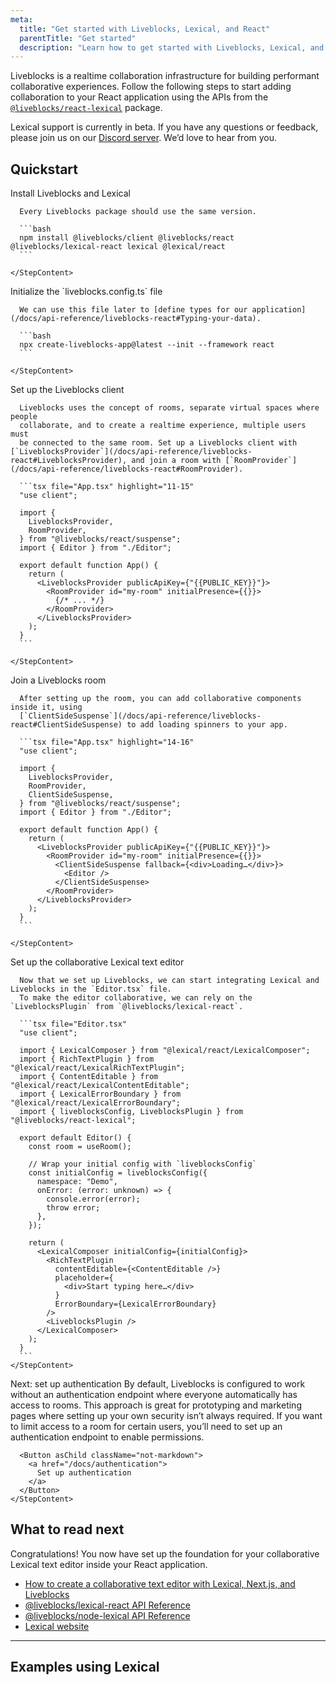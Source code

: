 ```yaml
---
meta:
  title: "Get started with Liveblocks, Lexical, and React"
  parentTitle: "Get started"
  description: "Learn how to get started with Liveblocks, Lexical, and React."
---
```


Liveblocks is a realtime collaboration infrastructure for building performant
collaborative experiences. Follow the following steps to start adding
collaboration to your React application using the APIs from the
[`@liveblocks/react-lexical`](/docs/api-reference/liveblocks-react-lexicals)
package.

<Banner title="Public beta">

Lexical support is currently in beta. If you have any questions or feedback,
please join us on our [Discord server](https://liveblocks.io/discord). We’d love
to hear from you.

</Banner>

## Quickstart

<Steps>
  <Step>
    <StepTitle>Install Liveblocks and Lexical</StepTitle>
    <StepContent>

      Every Liveblocks package should use the same version.

      ```bash
      npm install @liveblocks/client @liveblocks/react @liveblocks/lexical-react lexical @lexical/react
      ```

    </StepContent>

  </Step>
  <Step>
    <StepTitle>Initialize the `liveblocks.config.ts` file</StepTitle>
    <StepContent>

      We can use this file later to [define types for our application](/docs/api-reference/liveblocks-react#Typing-your-data).

      ```bash
      npx create-liveblocks-app@latest --init --framework react
      ```

    </StepContent>

  </Step>

  <Step>
    <StepTitle>Set up the Liveblocks client</StepTitle>
    <StepContent>

      Liveblocks uses the concept of rooms, separate virtual spaces where people
      collaborate, and to create a realtime experience, multiple users must
      be connected to the same room. Set up a Liveblocks client with [`LiveblocksProvider`](/docs/api-reference/liveblocks-react#LiveblocksProvider), and join a room with [`RoomProvider`](/docs/api-reference/liveblocks-react#RoomProvider).

      ```tsx file="App.tsx" highlight="11-15"
      "use client";

      import {
        LiveblocksProvider,
        RoomProvider,
      } from "@liveblocks/react/suspense";
      import { Editor } from "./Editor";

      export default function App() {
        return (
          <LiveblocksProvider publicApiKey={"{{PUBLIC_KEY}}"}>
            <RoomProvider id="my-room" initialPresence={{}}>
              {/* ... */}
            </RoomProvider>
          </LiveblocksProvider>
        );
      }
      ```

    </StepContent>

  </Step>
  <Step>
    <StepTitle>Join a Liveblocks room</StepTitle>
    <StepContent>

      After setting up the room, you can add collaborative components inside it, using
      [`ClientSideSuspense`](/docs/api-reference/liveblocks-react#ClientSideSuspense) to add loading spinners to your app.

      ```tsx file="App.tsx" highlight="14-16"
      "use client";

      import {
        LiveblocksProvider,
        RoomProvider,
        ClientSideSuspense,
      } from "@liveblocks/react/suspense";
      import { Editor } from "./Editor";

      export default function App() {
        return (
          <LiveblocksProvider publicApiKey={"{{PUBLIC_KEY}}"}>
            <RoomProvider id="my-room" initialPresence={{}}>
              <ClientSideSuspense fallback={<div>Loading…</div>}>
                <Editor />
              </ClientSideSuspense>
            </RoomProvider>
          </LiveblocksProvider>
        );
      }
      ```

    </StepContent>

  </Step>
  <Step>
    <StepTitle>Set up the collaborative Lexical text editor</StepTitle>
    <StepContent>

      Now that we set up Liveblocks, we can start integrating Lexical and Liveblocks in the `Editor.tsx` file.
      To make the editor collaborative, we can rely on the `LiveblocksPlugin` from `@liveblocks/lexical-react`.

      ```tsx file="Editor.tsx"
      "use client";

      import { LexicalComposer } from "@lexical/react/LexicalComposer";
      import { RichTextPlugin } from "@lexical/react/LexicalRichTextPlugin";
      import { ContentEditable } from "@lexical/react/LexicalContentEditable";
      import { LexicalErrorBoundary } from "@lexical/react/LexicalErrorBoundary";
      import { liveblocksConfig, LiveblocksPlugin } from "@liveblocks/react-lexical";

      export default Editor() {
        const room = useRoom();

        // Wrap your initial config with `liveblocksConfig`
        const initialConfig = liveblocksConfig({
          namespace: "Demo",
          onError: (error: unknown) => {
            console.error(error);
            throw error;
          },
        });

        return (
          <LexicalComposer initialConfig={initialConfig}>
            <RichTextPlugin
              contentEditable={<ContentEditable />}
              placeholder={
                <div>Start typing here…</div>
              }
              ErrorBoundary={LexicalErrorBoundary}
            />
            <LiveblocksPlugin />
          </LexicalComposer>
        );
      }
      ```
    </StepContent>

  </Step>

  <Step lastStep>
    <StepTitle>Next: set up authentication</StepTitle>
    <StepContent>
      By default, Liveblocks is configured to work without an authentication endpoint
      where everyone automatically has access to rooms. This approach is great for
      prototyping and marketing pages where setting up your own security isn’t always
      required. If you want to limit access to a room for certain users, you’ll need
      to set up an authentication endpoint to enable permissions.

      <Button asChild className="not-markdown">
        <a href="/docs/authentication">
          Set up authentication
        </a>
      </Button>
    </StepContent>

  </Step>

</Steps>

## What to read next

Congratulations! You now have set up the foundation for your collaborative
Lexical text editor inside your React application.

- [How to create a collaborative text editor with Lexical, Next.js, and Liveblocks ](/docs/guides/how-to-create-a-collaborative-text-editor-with-lexical-yjs-nextjs-and-liveblocks#Create-live-avatars-with-Liveblocks-hooks)
- [@liveblocks/lexical-react API Reference](/docs/api-reference/liveblocks-lexical-react)
- [@liveblocks/node-lexical API Reference](/docs/api-reference/node-lexical)
- [Lexical website](https://lexical.dev/)

---

## Examples using Lexical

<ListGrid columns={2}>
  <ExampleCard
    example={{
      title: "Collaborative Text Editor",
      slug: "collaborative-text-editor/nextjs-lexical",
      image: "/images/examples/thumbnails/text-editor.jpg",
    }}
    technologies={["nextjs"]}
    openInNewWindow
  />
</ListGrid>
